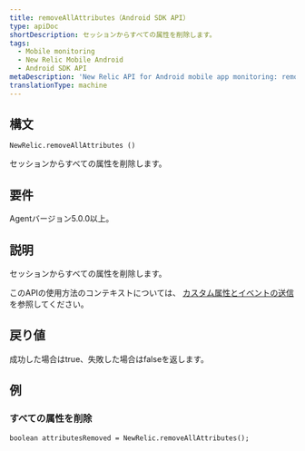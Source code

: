 ```yaml
---
title: removeAllAttributes（Android SDK API）
type: apiDoc
shortDescription: セッションからすべての属性を削除します。
tags:
  - Mobile monitoring
  - New Relic Mobile Android
  - Android SDK API
metaDescription: 'New Relic API for Android mobile app monitoring: remove all attributes from the session.'
translationType: machine
---
```


## 構文

```
NewRelic.removeAllAttributes ()
```

セッションからすべての属性を削除します。

## 要件

Agentバージョン5.0.0以上。

## 説明

セッションからすべての属性を削除します。

このAPIの使用方法のコンテキストについては、 [カスタム属性とイベントの送信](/docs/mobile-monitoring/new-relic-mobile-android/install-configure/work-android-sdk-api#attributes-events-insights)を参照してください。

## 戻り値

成功した場合はtrue、失敗した場合はfalseを返します。

## 例

### すべての属性を削除

```
boolean attributesRemoved = NewRelic.removeAllAttributes();
```